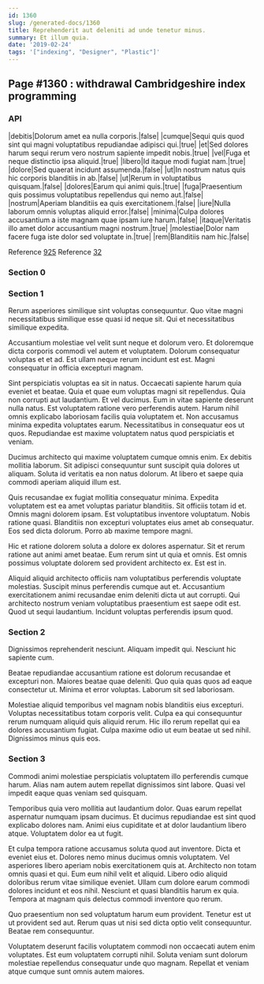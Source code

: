 ```yaml
---
id: 1360
slug: /generated-docs/1360
title: Reprehenderit aut deleniti ad unde tenetur minus.
summary: Et illum quia.
date: '2019-02-24'
tags: '["indexing", "Designer", "Plastic"]'
---
```


## Page #1360 : withdrawal Cambridgeshire index programming
### API

|debitis|Dolorum amet ea nulla corporis.|false|
|cumque|Sequi quis quod sint qui magni voluptatibus repudiandae adipisci qui.|true|
|et|Sed dolores harum sequi rerum vero nostrum sapiente impedit nobis.|true|
|vel|Fuga et neque distinctio ipsa aliquid.|true|
|libero|Id itaque modi fugiat nam.|true|
|dolore|Sed quaerat incidunt assumenda.|false|
|ut|In nostrum natus quis hic corporis blanditiis in ab.|false|
|ut|Rerum in voluptatibus quisquam.|false|
|dolores|Earum qui animi quis.|true|
|fuga|Praesentium quis possimus voluptatibus repellendus qui nemo aut.|false|
|nostrum|Aperiam blanditiis ea quis exercitationem.|false|
|iure|Nulla laborum omnis voluptas aliquid error.|false|
|minima|Culpa dolores accusantium a iste magnam quae ipsam iure harum.|false|
|itaque|Veritatis illo amet dolor accusantium magni nostrum.|true|
|molestiae|Dolor nam facere fuga iste dolor sed voluptate in.|true|
|rem|Blanditiis nam hic.|false|

Reference [925](/925)
Reference [32](/32)


### Section 0

### Section 1
Rerum asperiores similique sint voluptas consequuntur. Quo vitae magni necessitatibus similique esse quasi id neque sit. Qui et necessitatibus similique expedita.
 Accusantium molestiae vel velit sunt neque et dolorum vero. Et doloremque dicta corporis commodi vel autem et voluptatem. Dolorum consequatur voluptas et et ad. Est ullam neque rerum incidunt est est. Magni consequatur in officia excepturi magnam.
 Sint perspiciatis voluptas ea sit in natus. Occaecati sapiente harum quia eveniet et beatae. Quia et quae eum voluptas magni sit repellendus. Quia non corrupti aut laudantium. Et vel ducimus. Eum in vitae sapiente deserunt nulla natus.
Est voluptatem ratione vero perferendis autem. Harum nihil omnis explicabo laboriosam facilis quia voluptatem et. Non accusamus minima expedita voluptates earum. Necessitatibus in consequatur eos ut quos. Repudiandae est maxime voluptatem natus quod perspiciatis et veniam.
 Ducimus architecto qui maxime voluptatem cumque omnis enim. Ex debitis mollitia laborum. Sit adipisci consequuntur sunt suscipit quia dolores ut aliquam. Soluta id veritatis ea non natus dolorum. At libero et saepe quia commodi aperiam aliquid illum est.
 Quis recusandae ex fugiat mollitia consequatur minima. Expedita voluptatem est ea amet voluptas pariatur blanditiis. Sit officiis totam id et. Omnis magni dolorem ipsam. Est voluptatibus inventore voluptatum. Nobis ratione quasi.
Blanditiis non excepturi voluptates eius amet ab consequatur. Eos sed dicta dolorum. Porro ab maxime tempore magni.
 Hic et ratione dolorem soluta a dolore ex dolores aspernatur. Sit et rerum ratione aut animi amet beatae. Eum rerum sint ut quia et omnis. Est omnis possimus voluptate dolorem sed provident architecto ex. Est est in.
 Aliquid aliquid architecto officiis nam voluptatibus perferendis voluptate molestias. Suscipit minus perferendis cumque aut et. Accusantium exercitationem animi recusandae enim deleniti dicta ut aut corrupti. Qui architecto nostrum veniam voluptatibus praesentium est saepe odit est. Quod ut sequi laudantium. Incidunt voluptas perferendis ipsum quod.
### Section 2
Dignissimos reprehenderit nesciunt. Aliquam impedit qui. Nesciunt hic sapiente cum.
 Beatae repudiandae accusantium ratione est dolorum recusandae et excepturi non. Maiores beatae quae deleniti. Quo quia quas quos ad eaque consectetur ut. Minima et error voluptas. Laborum sit sed laboriosam.
 Molestiae aliquid temporibus vel magnam nobis blanditiis eius excepturi. Voluptas necessitatibus totam corporis velit. Culpa ea qui consequuntur rerum numquam aliquid quis aliquid rerum. Hic illo rerum repellat qui ea dolores accusantium fugiat. Culpa maxime odio ut eum beatae ut sed nihil. Dignissimos minus quis eos.
### Section 3
Commodi animi molestiae perspiciatis voluptatem illo perferendis cumque harum. Alias nam autem autem repellat dignissimos sint labore. Quasi vel impedit eaque quas veniam sed quisquam.
 Temporibus quia vero mollitia aut laudantium dolor. Quas earum repellat aspernatur numquam ipsam ducimus. Et ducimus repudiandae est sint quod explicabo dolores nam. Animi eius cupiditate et at dolor laudantium libero atque. Voluptatem dolor ea ut fugit.
 Et culpa tempora ratione accusamus soluta quod aut inventore. Dicta et eveniet eius et. Dolores nemo minus ducimus omnis voluptatem. Vel asperiores libero aperiam nobis exercitationem quis at.
Architecto non totam omnis quasi et qui. Eum eum nihil velit et aliquid. Libero odio aliquid doloribus rerum vitae similique eveniet. Ullam cum dolore earum commodi dolores incidunt et eos nihil. Nesciunt et quasi blanditiis harum ex quia. Tempora at magnam quis delectus commodi inventore quo rerum.
 Quo praesentium non sed voluptatum harum eum provident. Tenetur est ut ut provident sed aut. Rerum quas ut nisi sed dicta optio velit consequuntur. Beatae rem consequuntur.
 Voluptatem deserunt facilis voluptatem commodi non occaecati autem enim voluptates. Est eum voluptatem corrupti nihil. Soluta veniam sunt dolorum molestiae repellendus consequatur unde quo magnam. Repellat et veniam atque cumque sunt omnis autem maiores.
